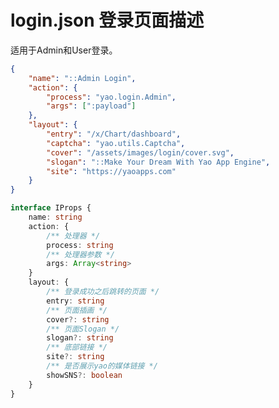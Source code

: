 # login.json 登录页面描述

<Notice type='success'>适用于Admin和User登录。</Notice>

```json
{
	"name": "::Admin Login",
	"action": {
		"process": "yao.login.Admin",
		"args": [":payload"]
	},
	"layout": {
		"entry": "/x/Chart/dashboard",
		"captcha": "yao.utils.Captcha",
		"cover": "/assets/images/login/cover.svg",
		"slogan": "::Make Your Dream With Yao App Engine",
		"site": "https://yaoapps.com"
	}
}
```

```ts
interface IProps {
	name: string
	action: {
		/** 处理器 */
		process: string
		/** 处理器参数 */
		args: Array<string>
	}
	layout: {
		/** 登录成功之后跳转的页面 */
		entry: string
		/** 页面插画 */
		cover?: string
		/** 页面Slogan */
		slogan?: string
		/** 底部链接 */
		site?: string
		/** 是否展示yao的媒体链接 */
		showSNS?: boolean
	}
}
```
